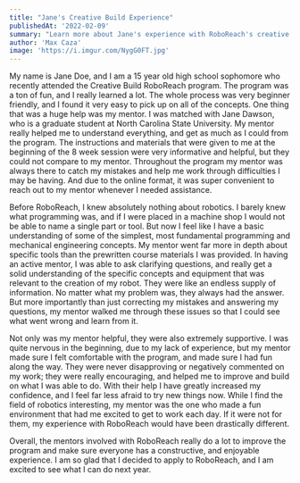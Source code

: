 ```yaml
---
title: "Jane's Creative Build Experience"
publishedAt: '2022-02-09'
summary: "Learn more about Jane's experience with RoboReach's creative build program."
author: 'Max Caza'
image: 'https://i.imgur.com/NygG0FT.jpg'
---
```


My name is Jane Doe, and I am a 15 year old high school sophomore who recently attended the Creative Build RoboReach program. The program was a ton of fun, and I really learned a lot. The whole process was very beginner friendly, and I found it very easy to pick up on all of the concepts. One thing that was a huge help was my mentor. I was matched with Jane Dawson, who is a graduate student at North Carolina State University. My mentor really helped me to understand everything, and get as much as I could from the program. The instructions and materials that were given to me at the beginning of the 8 week session were very informative and helpful, but they could not compare to my mentor. Throughout the program my mentor was always there to catch my mistakes and help me work through difficulties I may be having. And due to the online format, it was super convenient to reach out to my mentor whenever I needed assistance.

Before RoboReach, I knew absolutely nothing about robotics. I barely knew what programming was, and if I were placed in a machine shop I would not be able to name a single part or tool. But now I feel like I have a basic understanding of some of the simplest, most fundamental programming and mechanical engineering concepts. My mentor went far more in depth about specific tools than the prewritten course materials I was provided. In having an active mentor, I was able to ask clarifying questions, and really get a solid understanding of the specific concepts and equipment that was relevant to the creation of my robot. They were like an endless supply of information. No matter what my problem was, they always had the answer. But more importantly than just correcting my mistakes and answering my questions, my mentor walked me through these issues so that I could see what went wrong and learn from it.

Not only was my mentor helpful, they were also extremely supportive. I was quite nervous in the beginning, due to my lack of experience, but my mentor made sure I felt comfortable with the program, and made sure I had fun along the way. They were never disapproving or negatively commented on my work; they were really encouraging, and helped me to improve and build on what I was able to do. With their help I have greatly increased my confidence, and I feel far less afraid to try new things now. While I find the field of robotics interesting, my mentor was the one who made a fun environment that had me excited to get to work each day. If it were not for them, my experience with RoboReach would have been drastically different.

Overall, the mentors involved with RoboReach really do a lot to improve the program and make sure everyone has a constructive, and enjoyable experience. I am so glad that I decided to apply to RoboReach, and I am excited to see what I can do next year.
